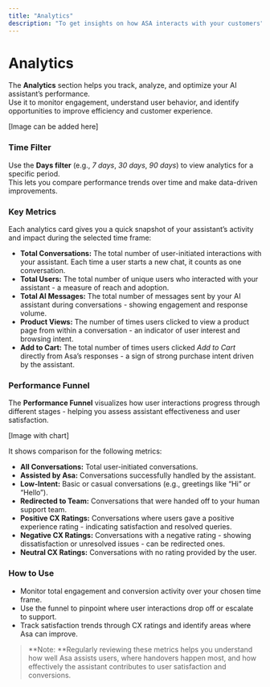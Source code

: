 ```yaml
---
title: "Analytics"
description: "To get insights on how ASA interacts with your customers"
---
```


# Analytics

The **Analytics** section helps you track, analyze, and optimize your AI assistant’s performance.\
Use it to monitor engagement, understand user behavior, and identify opportunities to improve efficiency and customer experience.

[Image can be added here]

### Time Filter

Use the **Days filter** (e.g., _7 days_, _30 days_, _90 days_) to view analytics for a specific period.\
This lets you compare performance trends over time and make data-driven improvements.

### Key Metrics

Each analytics card gives you a quick snapshot of your assistant’s activity and impact during the selected time frame:

- **Total Conversations:** The total number of user-initiated interactions with your assistant. Each time a user starts a new chat, it counts as one conversation.
- **Total Users:** The total number of unique users who interacted with your assistant - a measure of reach and adoption.
- **Total AI Messages:** The total number of messages sent by your AI assistant during conversations - showing engagement and response volume.
- **Product Views:** The number of times users clicked to view a product page from within a conversation - an indicator of user interest and browsing intent.
- **Add to Cart:** The total number of times users clicked _Add to Cart_ directly from Asa’s responses - a sign of strong purchase intent driven by the assistant.

### Performance Funnel

The **Performance Funnel** visualizes how user interactions progress through different stages - helping you assess assistant effectiveness and user satisfaction.

[Image with chart]

It shows comparison for the following metrics:

- **All Conversations:** Total user-initiated conversations.
- **Assisted by Asa:** Conversations successfully handled by the assistant.
- **Low-Intent:** Basic or casual conversations (e.g., greetings like “Hi” or “Hello”).
- **Redirected to Team:** Conversations that were handed off to your human support team.
- **Positive CX Ratings:** Conversations where users gave a positive experience rating - indicating satisfaction and resolved queries.
- **Negative CX Ratings:** Conversations with a negative rating - showing dissatisfaction or unresolved issues - can be redirected ones.
- **Neutral CX Ratings:** Conversations with no rating provided by the user.

### How to Use

- Monitor total engagement and conversion activity over your chosen time frame.
- Use the funnel to pinpoint where user interactions drop off or escalate to support.
- Track satisfaction trends through CX ratings and identify areas where Asa can improve.

> \*\*Note: \*\*Regularly reviewing these metrics helps you understand how well Asa assists users, where handovers happen most, and how effectively the assistant contributes to user satisfaction and conversions.